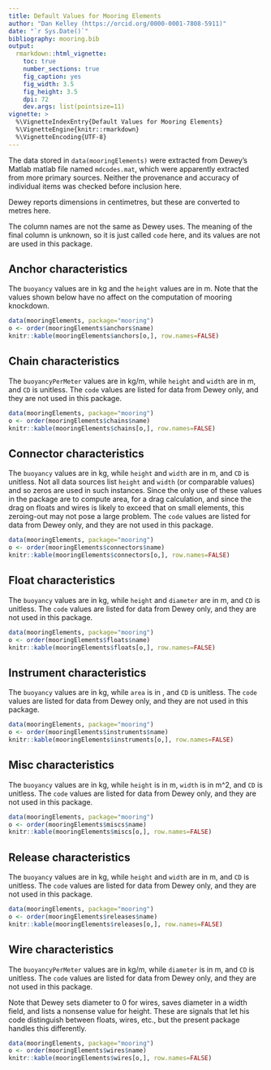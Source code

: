```yaml
---
title: Default Values for Mooring Elements
author: "Dan Kelley (https://orcid.org/0000-0001-7808-5911)"
date: "`r Sys.Date()`"
bibliography: mooring.bib
output:
  rmarkdown::html_vignette:
    toc: true
    number_sections: true
    fig_caption: yes
    fig_width: 3.5
    fig_height: 3.5
    dpi: 72
    dev.args: list(pointsize=11)
vignette: >
  %\VignetteIndexEntry{Default Values for Mooring Elements}
  %\VignetteEngine{knitr::rmarkdown}
  %\VignetteEncoding{UTF-8}
---
```


The data stored in `data(mooringElements)` were extracted from Dewey's Matlab
matlab file named `mdcodes.mat`, which were apparently extracted from more
primary sources. Neither the provenance and accuracy of individual items was
checked before inclusion here.

Dewey reports dimensions in centimetres, but these are converted to metres
here.

The column names are not the same as Dewey uses.  The meaning of the final
column is unknown, so it is just called `code` here, and its values are not are
used in this package.

## Anchor characteristics

The `buoyancy` values are in kg and the `height` values are in m.  Note that
the values shown below have no affect on the computation of mooring knockdown.

```r
data(mooringElements, package="mooring")
o <- order(mooringElements$anchors$name)
knitr::kable(mooringElements$anchors[o,], row.names=FALSE)
```

## Chain characteristics

The `buoyancyPerMeter` values are in kg/m, while `height` and `width` are in m,
and `CD` is unitless.  The `code` values are listed for data from Dewey only,
and they are not used in this package.

```r
data(mooringElements, package="mooring")
o <- order(mooringElements$chains$name)
knitr::kable(mooringElements$chains[o,], row.names=FALSE)
```


## Connector characteristics

The `buoyancy` values are in kg, while `height` and `width` are in m, and `CD`
is unitless.  Not all data sources list `height` and `width` (or comparable values) and so zeros are used in such instances.  Since the only use of these values in the package are to compute area, for a drag calculation, and since the drag on floats and wires is likely to exceed that on small elements, this zeroing-out may not pose a large problem. The `code` values are listed for data from Dewey only, and they
are not used in this package.

```r
data(mooringElements, package="mooring")
o <- order(mooringElements$connectors$name)
knitr::kable(mooringElements$connectors[o,], row.names=FALSE)
```


## Float characteristics

The `buoyancy` values are in kg, while `height` and `diameter` are in m, and
`CD` is unitless.  The `code` values are listed for data from Dewey only, and
they are not used in this package.

```r
data(mooringElements, package="mooring")
o <- order(mooringElements$floats$name)
knitr::kable(mooringElements$floats[o,], row.names=FALSE)
```


## Instrument characteristics

The `buoyancy` values are in kg, while `area` is in \eqn{m^2}{m^2}, and `CD` is
unitless.  The `code` values are listed for data from Dewey only, and they are
not used in this package.

```r
data(mooringElements, package="mooring")
o <- order(mooringElements$instruments$name)
knitr::kable(mooringElements$instruments[o,], row.names=FALSE)
```

## Misc characteristics

The `buoyancy` values are in kg, while `height` is in m, `width` is in m^2, and
`CD` is unitless.  The `code` values are listed for data from Dewey only, and
they are not used in this package.

```r
data(mooringElements, package="mooring")
o <- order(mooringElements$miscs$name)
knitr::kable(mooringElements$miscs[o,], row.names=FALSE)
```


## Release characteristics

The `buoyancy` values are in kg, while `height` and `width` are in m, and `CD`
is unitless.  The `code` values are listed for data from Dewey only, and they
are not used in this package.

```r
data(mooringElements, package="mooring")
o <- order(mooringElements$releases$name)
knitr::kable(mooringElements$releases[o,], row.names=FALSE)
```

## Wire characteristics

The `buoyancyPerMeter` values are in kg/m, while `diameter` is in m, and `CD`
is unitless.  The `code` values are listed for data from Dewey only, and they
are not used in this package.

Note that Dewey sets diameter to 0 for wires, saves diameter in a width field,
and lists a nonsense value for height.  These are signals that let his code
distinguish between floats, wires, etc., but the present package handles this
differently.

```r
data(mooringElements, package="mooring")
o <- order(mooringElements$wires$name)
knitr::kable(mooringElements$wires[o,], row.names=FALSE)
```
